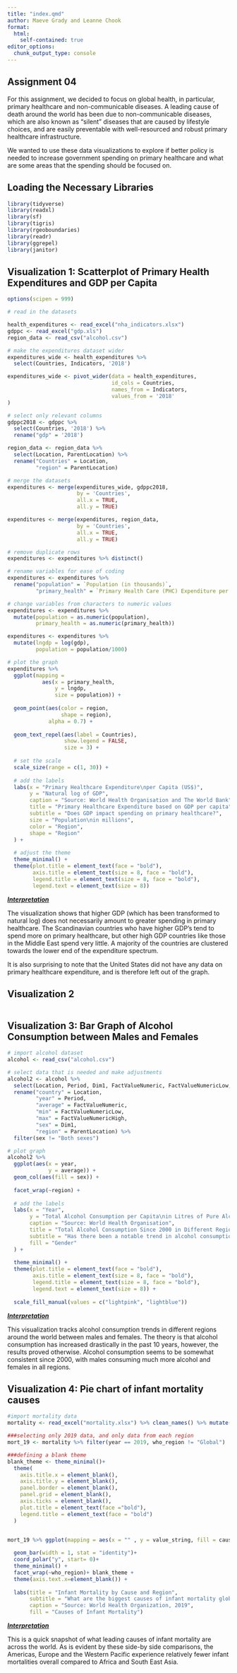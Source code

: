 ```yaml
---
title: "index.qmd"
author: Maeve Grady and Leanne Chook
format: 
  html:
    self-contained: true
editor_options: 
  chunk_output_type: console
---
```


\vspace{0.1in}

## Assignment 04

For this assignment, we decided to focus on global health, in particular, primary healthcare and non-communicable diseases. A leading cause of death around the world has been due to non-communicable diseases, which are also known as "silent" diseases that are caused by lifestyle choices, and are easily preventable with well-resourced and robust primary healthcare infrastructure.

We wanted to use these data visualizations to explore if better policy is needed to increase government spending on primary healthcare and what are some areas that the spending should be focused on.

## Loading the Necessary Libraries

```r
library(tidyverse)
library(readxl)
library(sf)
library(tigris)
library(rgeoboundaries)
library(readr)
library(ggrepel)
library(janitor)

```

## Visualization 1: Scatterplot of Primary Health Expenditures and GDP per Capita

```r
options(scipen = 999)

# read in the datasets

health_expenditures <- read_excel("nha_indicators.xlsx")
gdppc <- read_excel("gdp.xls")
region_data <- read_csv("alcohol.csv")

# make the expenditures dataset wider 
expenditures_wide <- health_expenditures %>%
  select(Countries, Indicators, '2018')

expenditures_wide <- pivot_wider(data = health_expenditures, 
                                 id_cols = Countries, 
                                 names_from = Indicators, 
                                 values_from = '2018'
)

# select only relevant columns 
gdppc2018 <- gdppc %>%
  select(Countries, '2018') %>%
  rename("gdp" = '2018')

region_data <- region_data %>%
  select(Location, ParentLocation) %>%
  rename("Countries" = Location,
         "region" = ParentLocation)

# merge the datasets
expenditures <- merge(expenditures_wide, gdppc2018, 
                      by = 'Countries',
                      all.x = TRUE,
                      all.y = TRUE)

expenditures <- merge(expenditures, region_data, 
                      by = 'Countries',
                      all.x = TRUE,
                      all.y = TRUE)

# remove duplicate rows
expenditures <- expenditures %>% distinct()

# rename variables for ease of coding
expenditures <- expenditures %>%
  rename("population" = `Population (in thousands)`,
         "primary_health" = `Primary Health Care (PHC) Expenditure per Capita in US$`)

# change variables from characters to numeric values 
expenditures <- expenditures %>% 
  mutate(population = as.numeric(population),
         primary_health = as.numeric(primary_health))

expenditures <- expenditures %>% 
  mutate(lngdp = log(gdp),
         population = population/1000)

# plot the graph
expenditures %>%
  ggplot(mapping =
           aes(x = primary_health, 
               y = lngdp, 
               size = population)) +
  
  geom_point(aes(color = region,
                 shape = region),
             alpha = 0.7) +
  
  geom_text_repel(aes(label = Countries),
                  show.legend = FALSE,
                  size = 3) +
  
  # set the scale
  scale_size(range = c(1, 30)) +
  
  # add the labels
  labs(x = "Primary Healthcare Expenditure\nper Capita (US$)",
       y = "Natural log of GDP",
       caption = "Source: World Health Organisation and The World Bank", 
       title = "Primary Healthcare Expenditure based on GDP per capita", 
       subtitle = "Does GDP impact spending on primary healthcare?", 
       size = "Population\nin millions",
       color = "Region",
       shape = "Region"
  ) + 
  
  # adjust the theme
  theme_minimal() +
  theme(plot.title = element_text(face = "bold"),
        axis.title = element_text(size = 8, face = "bold"),
        legend.title = element_text(size = 8, face = "bold"),
        legend.text = element_text(size = 8))

```

[***Interpretation***]{.underline}

The visualization shows that higher GDP (which has been transformed to natural log) does not necessarily amount to greater spending in primary healthcare. The Scandinavian countries who have higher GDP's tend to spend more on primary healthcare, but other high GDP countries like those in the Middle East spend very little. A majority of the countries are clustered towards the lower end of the expenditure spectrum.

It is also surprising to note that the United States did not have any data on primary healthcare expenditure, and is therefore left out of the graph.

\newpage

## Visualization 2

```r

```

\newpage

## Visualization 3: Bar Graph of Alcohol Consumption between Males and Females

```r

# import alcohol dataset
alcohol <- read_csv("alcohol.csv")

# select data that is needed and make adjustments 
alcohol2 <- alcohol %>%
  select(Location, Period, Dim1, FactValueNumeric, FactValueNumericLow, FactValueNumericHigh, ParentLocation) %>%
  rename("country" = Location,
         "year" = Period, 
         "average" = FactValueNumeric, 
         "min" = FactValueNumericLow,
         "max" = FactValueNumericHigh,
         "sex" = Dim1,
         "region" = ParentLocation) %>%
  filter(sex != "Both sexes")

# plot graph
alcohol2 %>%
  ggplot(aes(x = year,
             y = average)) +
  geom_col(aes(fill = sex)) +
  
  facet_wrap(~region) +
  
  # add the labels
  labs(x = "Year",
       y = "Total Alcohol Consumption per Capita\nin Litres of Pure Alcohol",
       caption = "Source: World Health Organisation", 
       title = "Total Alcohol Consumption Since 2000 in Different Regions", 
       subtitle = "Has there been a notable trend in alcohol consumption over the years?", 
       fill = "Gender"
  ) + 
  
  theme_minimal() +
  theme(plot.title = element_text(face = "bold"),
        axis.title = element_text(size = 8, face = "bold"),
        legend.title = element_text(size = 8, face = "bold"),
        legend.text = element_text(size = 8)) +
  
  scale_fill_manual(values = c("lightpink", "lightblue"))


```

[***Interpretation***]{.underline}

This visualization tracks alcohol consumption trends in different regions around the world between males and females. The theory is that alcohol consumption has increased drastically in the past 10 years, however, the results proved otherwise. Alcohol consumption seems to be somewhat consistent since 2000, with males consuming much more alcohol and females in all regions.

\newpage

## Visualization 4: Pie chart of infant mortality causes

```r

#import mortality data
mortality <- read_excel("mortality.xlsx") %>% clean_names() %>% mutate(value_string = as.numeric(value_string))

###selecting only 2019 data, and only data from each region
mort_19 <- mortality %>% filter(year == 2019, who_region != "Global")

###defining a blank theme
blank_theme <- theme_minimal()+
  theme(
    axis.title.x = element_blank(),
    axis.title.y = element_blank(),
    panel.border = element_blank(),
    panel.grid = element_blank(),
    axis.ticks = element_blank(),
    plot.title = element_text(face ="bold"), 
    legend.title = element_text(face = "bold")
  )


mort_19 %>% ggplot(mapping = aes(x = "" , y = value_string, fill = cause)) +
  
  geom_bar(width = 1, stat = "identity")+
  coord_polar("y", start= 0)+
  theme_minimal() +
  facet_wrap(~who_region)+ blank_theme +
  theme(axis.text.x=element_blank()) +
  
  labs(title = "Infant Mortality by Cause and Region", 
       subtitle = "What are the biggest causes of infant mortality globally?",
       caption = "Source: World Health Organization, 2019", 
       fill = "Causes of Infant Mortality")


```

[***Interpretation***]{.underline}

This is a quick snapshot of what leading causes of infant mortality are across the world. As is evident by these side-by side comparisons, the Americas, Europe and the Western Pacific experience relatively fewer infant mortalities overall compared to Africa and South East Asia. 
